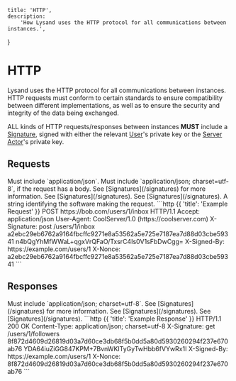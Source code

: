     title: 'HTTP',
    description:
        'How Lysand uses the HTTP protocol for all communications between instances.',
}

# HTTP

Lysand uses the HTTP protocol for all communications between instances. HTTP requests must conform to certain standards to ensure compatibility between different implementations, as well as to ensure the security and integrity of the data being exchanged.

ALL kinds of HTTP requests/responses between instances **MUST** include a [Signature](/signatures), signed with either the relevant [User](/entities/users)'s private key or the [Server Actor](/entities/server-actor)'s private key.

## Requests

<Row>
    <Col>
        <Properties>
            <Property name="Accept" type="string" required={true}>
                Must include `application/json`.
            </Property>
            <Property name="Content-Type" type="string" required={true}>
                Must include `application/json; charset=utf-8`, if the request has a body.
            </Property>
            <Property name="X-Signature" type="string" required={false}>
                See [Signatures](/signatures) for more information.
            </Property>
            <Property name="X-Signed-By" type="URI" required={false} typeLink="/types#uri">
                See [Signatures](/signatures).
            </Property>
            <Property name="X-Nonce" type="string" required={false}>
                See [Signatures](/signatures).
            </Property>
            <Property name="User-Agent" type="string" required={false}>
                A string identifying the software making the request.
            </Property>
        </Properties>
    </Col>
    <Col sticky>
        ```http {{ 'title': 'Example Request' }}
        POST https://bob.com/users/1/inbox HTTP/1.1
        Accept: application/json
        User-Agent: CoolServer/1.0 (https://coolserver.com)
        X-Signature: post /users/1/inbox a2ebc29eb6762a9164fbcffc9271e8a53562a5e725e7187ea7d88d03cbe59341 n4bQgYhMfWWaL+qgxVrQFaO/TxsrC4Is0V1sFbDwCgg=
        X-Signed-By: https://example.com/users/1
        X-Nonce: a2ebc29eb6762a9164fbcffc9271e8a53562a5e725e7187ea7d88d03cbe59341
        ```
    </Col>
</Row>

## Responses

<Row>
    <Col>
        <Properties>
            <Property name="Content-Type" type="string" required={true}>
                Must include `application/json; charset=utf-8`.
            </Property>
            <Property name="X-Signature" type="string" required={false}>
                See [Signatures](/signatures) for more information.
            </Property>
            <Property name="X-Signed-By" type="URI" required={false} typeLink="/types#uri">
                See [Signatures](/signatures).
            </Property>
            <Property name="X-Nonce" type="string" required={false}>
                See [Signatures](/signatures).
            </Property>
        </Properties>
    </Col>
    <Col sticky>
        ```http {{ 'title': 'Example Response' }}
        HTTP/1.1 200 OK
        Content-Type: application/json; charset=utf-8
        X-Signature: get /users/1/followers 8f872d4609d26819d03a7d60ce3db68f5b0dd5a80d5930260294f237e670ab76 YDA64iuZiGG847KPM+7BvnWKITyGyTwHbb6fVYwRx1I
        X-Signed-By: https://example.com/users/1
        X-Nonce: 8f872d4609d26819d03a7d60ce3db68f5b0dd5a80d5930260294f237e670ab76
        ```
    </Col>
</Row>